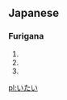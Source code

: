 ==Japanese==
===Furigana===
{{furigana|itai}}
# {{japdef|痛い|[[painful]]}}
# {{japdef|遺体|[[remain]], [[corpse]]}}
# {{japdef|異体|[[variant]] form}}

[[pl:いたい]]